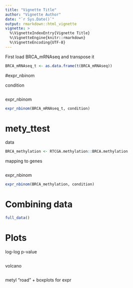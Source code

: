 ```yaml
---
title: "Vignette Title"
author: "Vignette Author"
date: "`r Sys.Date()`"
output: rmarkdown::html_vignette
vignette: >
  %\VignetteIndexEntry{Vignette Title}
  %\VignetteEngine{knitr::rmarkdown}
  %\VignetteEncoding{UTF-8}
---
```


First load BRCA_mRNAseq and transpose it

```r
BRCA_mRNAseq_t <- as.data.frame(t(BRCA_mRNAseq))

```

#expr_nbinom

condition
```r


```

expr_nbinom
```r
expr_nbinom(BRCA_mRNAseq_t, condition)
```

# mety_ttest
data
```r
BRCA_methylation <- RTCGA.methylation::BRCA.methylation
```

mapping to genes

```r

```

expr_nbinom

```r
expr_nbinom(BRCA_methylation, condition)
```

# Combining data
```r
full_data()
```
# Plots
 log-log p-value
```r

```
 volcano
```r

```

metyl "road" + boxplots for expr

```r

```



